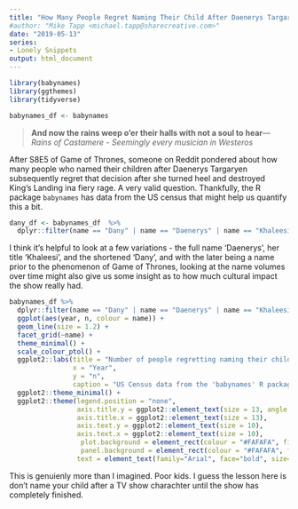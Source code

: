 ```yaml
---
title: "How Many People Regret Naming Their Child After Daenerys Targaryen?"
#author: "Mike Tapp <michael.tapp@sharecreative.com>"
date: "2019-05-13"
series:
- Lonely Snippets
output: html_document
---
```


```r
library(babynames)
library(ggthemes)
library(tidyverse)

babynames_df <- babynames
```

> **And now the rains weep o'er their halls with not a soul to hear**--- *Rains of Castamere - Seemingly every musician in Westeros*

After S8E5 of Game of Thrones, someone on Reddit pondered about how many people who named their children after Daenerys Targaryen subsequently regret that decision after she turned heel and destroyed King's Landing ina fiery rage. A very valid question. Thankfully, the R package `babynames` has data from the US census that might help us quantify this a bit.

```r
dany_df <- babynames_df  %>% 
  dplyr::filter(name == "Dany" | name == "Daenerys" | name == "Khaleesi")
```

I think it's helpful to look at a few variations - the full name 'Daenerys', her title 'Khaleesi', and the shortened 'Dany', and with the later being a name prior to the phenomenon of Game of Thrones, looking at the name volumes over time might also give us some insight as to how much cultural impact the show really had.


```r
babynames_df %>% 
  dplyr::filter(name == "Dany" | name == "Daenerys" | name == "Khaleesi") %>% 
  ggplot(aes(year, n, colour = name)) +
  geom_line(size = 1.2) +
  facet_grid(~name) +
  theme_minimal() +
  scale_colour_ptol() +
  ggplot2::labs(title = "Number of people regretting naming their child after Daenerys",
                x = "Year", 
                y = "n",
                caption = "US Census data from the 'babynames' R package - LonelyManOfData") +
  ggplot2::theme_minimal() +
  ggplot2::theme(legend.position = "none",
                 axis.title.y = ggplot2::element_text(size = 13, angle = 0, vjust = 0.5),
                 axis.title.x = ggplot2::element_text(size = 13),
                 axis.text.y = ggplot2::element_text(size = 10),
                 axis.text.x = ggplot2::element_text(size = 10),
                  plot.background = element_rect(colour = "#FAFAFA", fill = "#FAFAFA"),
                  panel.background = element_rect(colour = "#FAFAFA", fill = "#FAFAFA"),
                 text = element_text(family="Arial", face="bold", size=12))

```

This is genuienly more than I imagined. Poor kids. I guess the lesson here is don't name your child after a TV show charachter until the show has completely finished.

